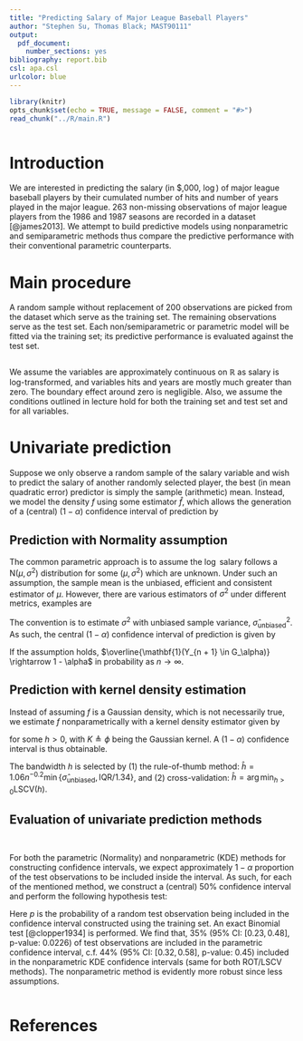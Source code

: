 ```yaml
---
title: "Predicting Salary of Major League Baseball Players"
author: "Stephen Su, Thomas Black; MAST90111"
output:
  pdf_document:
    number_sections: yes
bibliography: report.bib
csl: apa.csl
urlcolor: blue
---
```


```r
library(knitr)
opts_chunk$set(echo = TRUE, message = FALSE, comment = "#>")
read_chunk("../R/main.R")
```
```r
```

# Introduction

We are interested in predicting the salary (in \$,000, $\log$) of major league baseball players by their cumulated number of hits and number of years played in the major league. 263 non-missing observations of major league players from the 1986 and 1987 seasons are recorded in a dataset [@james2013]. We attempt to build predictive models using nonparametric and semiparametric methods thus compare the predictive performance with their conventional parametric counterparts.

# Main procedure

A random sample without replacement of 200 observations are picked from the dataset which serve as the training set. The remaining observations serve as the test set. Each non/semiparametric or parametric model will be fitted via the training set; its predictive performance is evaluated against the test set.

```r
```

We assume the variables are approximately continuous on $\mathbb{R}$ as salary is log-transformed, and variables hits and years are mostly much greater than zero. The boundary effect around zero is negligible. Also, we assume the conditions outlined in lecture hold for both the training set and test set and for all variables.

# Univariate prediction

Suppose we only observe a random sample of the salary variable and wish to predict the salary of another randomly selected player, the best (in mean quadratic error) predictor is simply the sample (arithmetic) mean. Instead, we model the density $f$ using some estimator $\hat{f}$, which allows the generation of a (central) $(1 - \alpha)$ confidence interval of prediction by
\vspace{0em}
\begin{align*}
  \left\{[a, b] : \int_{-\infty}^a \hat{f}(x)dx = \frac{\alpha}{2}, \int_{-\infty}^b \hat{f}(x)dx = 1 - \frac{\alpha}{2}\right\}
\end{align*}

## Prediction with Normality assumption

The common parametric approach is to assume the $\log$ salary follows a $\text{N}(\mu, \sigma^2)$ distribution for some $(\mu, \sigma^2)$ which are unknown. Under such an assumption, the sample mean is the unbiased, efficient and consistent estimator of $\mu$. However, there are various estimators of $\sigma^2$ under different metrics, examples are
\vspace{0em}
\begin{align*}
  \hat{\sigma}_{\text{unbiased}}^2 = \frac{1}{n - 1}\lVert\mathbf{Y} - \bar{Y}\mathbf{1}\rVert^2; \hat{\sigma}_{\text{MLE}}^2 = \frac{1}{n}\lVert\mathbf{Y} - \bar{Y}\mathbf{1}\rVert^2; \hat{\sigma}_{\text{minMSE}}^2 = \frac{1}{n + 1}\lVert\mathbf{Y} - \bar{Y}\mathbf{1}\rVert^2
\end{align*}

The convention is to estimate $\sigma^2$ with unbiased sample variance, $\hat{\sigma}_{\text{unbiased}}^2$. As such, the central $(1 - \alpha)$ confidence interval of prediction is given by
\vspace{0em}
\begin{align*}
  G_\alpha = \left[\bar{Y} + \phi\left(\frac{\alpha}{2}\right)\frac{1}{n - 1}\lVert\mathbf{Y} - \bar{Y}\mathbf{1}\rVert^2, \bar{Y} + \phi\left(1 - \frac{\alpha}{2}\right)\frac{1}{n - 1}\lVert\mathbf{Y} - \bar{Y}\mathbf{1}\rVert^2\right]
\end{align*}

If the assumption holds, $\overline{\mathbf{1}(Y_{n + 1} \in G_\alpha)} \rightarrow 1 - \alpha$ in probability as $n \rightarrow \infty$.

## Prediction with kernel density estimation

Instead of assuming $f$ is a Gaussian density, which is not necessarily true, we estimate $f$ nonparametrically with a kernel density estimator given by
\vspace{0em}
\begin{align*}
  \hat{f}: \mathbb{R} \rightarrow [0, \infty), x \mapsto \hat{f}(x) \triangleq \frac{1}{nh} \sum_{i = 1}^n K\left(\frac{x - Y_i}{h}\right)
\end{align*}

for some $h > 0$, with $K \triangleq \phi$ being the Gaussian kernel. A $(1 - \alpha)$ confidence interval is thus obtainable.

The bandwidth $h$ is selected by (1) the rule-of-thumb method: $\hat{h} = 1.06n^{-0.2}\min\{\hat{\sigma}_{\text{unbiased}}, \text{IQR}/1.34\}$, and (2) cross-validation: $\hat{h} = \arg\min_{h > 0} \text{LSCV}(h)$.

## Evaluation of univariate prediction methods

```r
```

```r
```

For both the parametric (Normality) and nonparametric (KDE) methods for constructing confidence intervals, we expect approximately $1 - \alpha$ proportion of the test observations to be included inside the interval. As such, for each of the mentioned method, we construct a (central) 50% confidence interval and perform the following hypothesis test:
\vspace{0em}
\begin{align*}
  H_0: p = 0.5; H_1: p \neq 0.5
\end{align*}

Here $p$ is the probability of a random test observation being included in the confidence interval constructed using the training set. An exact Binomial test [@clopper1934] is performed. We find that, $35$% (95% CI: $[0.23, 0.48]$, p-value: $0.0226$) of test observations are included in the parametric confidence interval, c.f. $44$% (95% CI: $[0.32, 0.58]$, p-value: $0.45$) included in the nonparametric KDE confidence intervals (same for both ROT/LSCV methods). The nonparametric method is evidently more robust since less assumptions.

```r
```

\newpage

# References

